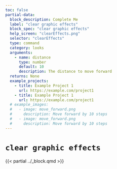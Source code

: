 ```yaml
---
toc: false
partial-data:
  block_description: Complete Me
  label: "clear graphic effects"
  block_spec: "clear graphic effects"
  help_screen: "clearEffects.png"
  selector: "clearEffects"
  type: command
  category: looks
  arguments:
    - name: distance
      type: number
      default: 10
      description: The distance to move forward
  returns: None
  example_projects:
    - title: Example Project 1
      url: https://example.com/project1
    - title: Example Project 1
      url: https://example.com/project1
  # example_images:
  #   - image: move_forward.png
  #     description: Move forward by 10 steps
  #   - image: move_forward.png
  #     description: Move forward by 10 steps
---
```


# `clear graphic effects` { .unnumbered }

{{< partial ../_block.qmd >}}
